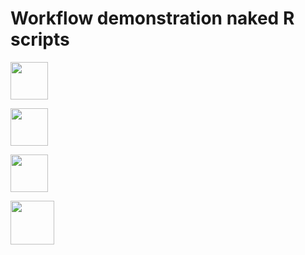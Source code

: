 # Workflow demonstration naked R scripts {#modelwf-scripts}

<img src="images/WF1_icon.jpg" width="60"/>

<img src="images/WF3_icon.jpg" width="60"/>

<img src="images/WF2_icon.jpg" width="60"/>

<img src="images/WF4_icon.png" width="70"/>

